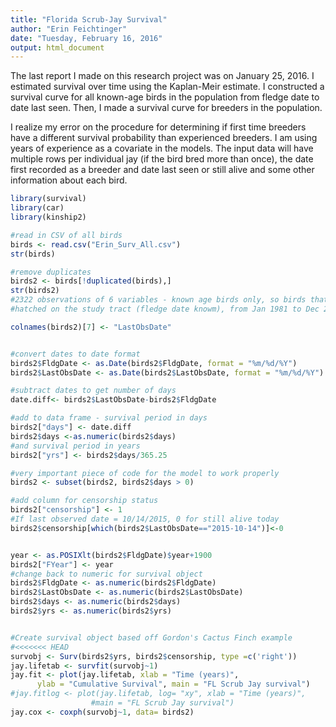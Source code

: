 ```yaml
---
title: "Florida Scrub-Jay Survival"
author: "Erin Feichtinger"
date: "Tuesday, February 16, 2016"
output: html_document
---
```


The last report I made on this research project was on January 25, 2016. I estimated survival over time using the Kaplan-Meir estimate. I constructed a survival curve for all known-age birds in the population from fledge date to date last seen. Then, I made a survival curve for breeders in the population. 

I realize my error on the procedure for determining if first time breeders have a different survival probability than experienced breeders. I am using years of experience as a covariate in the models. The input data will have multiple rows per individual jay (if the bird bred more than once), the date first recorded as a breeder and date last seen or still alive and some other information about each bird. 

```r

library(survival)
library(car)
library(kinship2)

#read in CSV of all birds 
birds <- read.csv("Erin_Surv_All.csv")
str(birds)

#remove duplicates 
birds2 <- birds[!duplicated(birds),]
str(birds2)
#2322 observations of 6 variables - known age birds only, so birds that were
#hatched on the study tract (fledge date knowm), from Jan 1981 to Dec 2015 

colnames(birds2)[7] <- "LastObsDate"


#convert dates to date format
birds2$FldgDate <- as.Date(birds2$FldgDate, format = "%m/%d/%Y")
birds2$LastObsDate <- as.Date(birds2$LastObsDate, format = "%m/%d/%Y")

#subtract dates to get number of days
date.diff<- birds2$LastObsDate-birds2$FldgDate

#add to data frame - survival period in days
birds2["days"] <- date.diff
birds2$days <-as.numeric(birds2$days)
#and survival period in years 
birds2["yrs"] <- birds2$days/365.25

#very important piece of code for the model to work properly 
birds2 <- subset(birds2, birds2$days > 0)

#add column for censorship status 
birds2["censorship"] <- 1
#If last observed date = 10/14/2015, 0 for still alive today
birds2$censorship[which(birds2$LastObsDate=="2015-10-14")]<-0


year <- as.POSIXlt(birds2$FldgDate)$year+1900
birds2["FYear"] <- year
#change back to numeric for survival object 
birds2$FldgDate <- as.numeric(birds2$FldgDate)
birds2$LastObsDate <- as.numeric(birds2$LastObsDate)
birds2$days <- as.numeric(birds2$days)
birds2$yrs <- as.numeric(birds2$yrs)


#Create survival object based off Gordon's Cactus Finch example
#<<<<<<< HEAD
survobj <- Surv(birds2$yrs, birds2$censorship, type =c('right'))
jay.lifetab <- survfit(survobj~1)
jay.fit <- plot(jay.lifetab, xlab = "Time (years)", 
      ylab = "Cumulative Survival", main = "FL Scrub Jay survival")
#jay.fitlog <- plot(jay.lifetab, log= "xy", xlab = "Time (years)", 
                  #main = "FL Scrub Jay survival")
jay.cox <- coxph(survobj~1, data= birds2)

```


